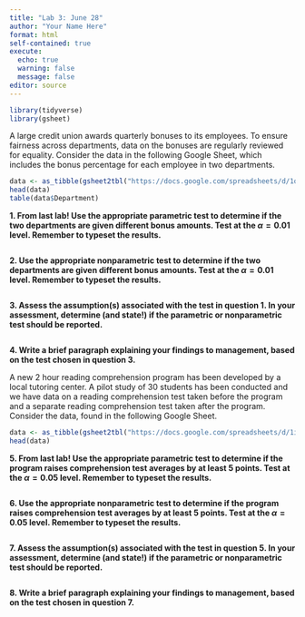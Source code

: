 ```yaml
---
title: "Lab 3: June 28"
author: "Your Name Here"
format: html
self-contained: true
execute:
  echo: true
  warning: false
  message: false
editor: source
---
```


```r
library(tidyverse)
library(gsheet)
```

A large credit union awards quarterly bonuses to its employees. To ensure fairness across departments, data on the bonuses are regularly reviewed for equality. Consider the data in the following Google Sheet, which includes the bonus percentage for each employee in two departments.

```r
data <- as_tibble(gsheet2tbl("https://docs.google.com/spreadsheets/d/1q0Ouhr6hGBDp-5oyQuYGcsWTLrsayywVHJS7o17Sm6Y/edit?usp=sharing"))
head(data)
table(data$Department)
```

**1. From last lab! Use the appropriate parametric test to determine if the two departments are given different bonus amounts. Test at the $\alpha=0.01$ level. Remember to typeset the results.**

```r

```

**2. Use the appropriate nonparametric test to determine if the two departments are given different bonus amounts. Test at the $\alpha=0.01$ level. Remember to typeset the results.**

```r

```

**3. Assess the assumption(s) associated with the test in question 1. In your assessment, determine (and state!) if the parametric or nonparametric test should be reported.**

```r

```

**4. Write a brief paragraph explaining your findings to management, based on the test chosen in question 3.**



A new 2 hour reading comprehension program has been developed by a local tutoring center. A pilot study of 30 students has been conducted and we have data on a reading comprehension test taken before the program and a separate reading comprehension test taken after the program. Consider the data, found in the following Google Sheet.

```r
data <- as_tibble(gsheet2tbl("https://docs.google.com/spreadsheets/d/1ijxX7c6qcFAw-r_mNSxC-Ps5b5njw-WtE4RcxPTySXU/edit?usp=sharing"))
head(data)
```

**5. From last lab! Use the appropriate parametric test to determine if the program raises comprehension test averages by at least 5 points. Test at the $\alpha=0.05$ level. Remember to typeset the results.**

```r

```

**6. Use the appropriate nonparametric test to determine if the program raises comprehension test averages by at least 5 points. Test at the $\alpha=0.05$ level. Remember to typeset the results.**

```r

```

**7. Assess the assumption(s) associated with the test in question 5. In your assessment, determine (and state!) if the parametric or nonparametric test should be reported.**

```r

```

**8. Write a brief paragraph explaining your findings to management, based on the test chosen in question 7.**




